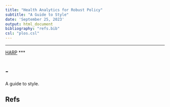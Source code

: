 ```yaml
---
title: "Health Analytics for Robust Policy"  
subtitle: "A Guide to Style" 
date: 'September 25, 2023' 
output: html_document
bibliography: "refs.bib" 
csl: "plos.csl" 
---
```


***
[HARP](index.html)
*** 

# {.tabset}

## -  

A guide to style. 

## Refs 
